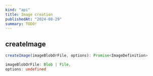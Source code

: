 ```yaml
---
kind: "api"
title: Image creation
publishedAt: "2024-08-29"
summary: TODO!
---
```


## createImage

```typescript
createImage(imageBlobOrFile, options): Promise<ImageDefinition>

imageBlobOrFile: Blob | File,
options: undefined
```